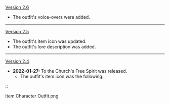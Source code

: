 {{Change History/Header}}
[[Version 2.6]]
* The outfit's voice-overs were added.
----
[[Version 2.5]]
* The outfit's item icon was updated.
* The outfit's lore description was added.
----
[[Version 2.4]]
* '''2022-01-27:''' To the Church's Free Spirit was released.
** The outfit's item icon was the following:
::<gallery>
Item Character Outfit.png
</gallery>